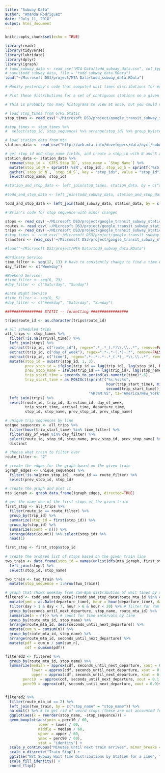 ```yaml
---
title: "Subway Data"
author: "Amanda Rodriguez"
date: "July 11, 2018"
output: html_document
---
```


```r
knitr::opts_chunk$set(echo = TRUE)
```
```r
library(readr)
library(tidyverse)
library(lubridate)
library(dplyr)
library(igraph)
# todd_subway_data <- read_csv("MTA Data/todd_subway_data.csv", col_types = cols(route_mta_id = col_factor(levels = NULL)))
# save(todd_subway_data, file = "todd_subway_data.RData")
load("~/Microsoft DS3/project/MTA Data/todd_subway_data.RData")
```

```r
# Modify yesterday's code that computed wait times distributions for each line to do the same at the station level (keep 7am - 8pm weekday restriction)

# Plot these distributions for a set of contiguous stations on a given line

# This is probably too many histograms to view at once, but you could visualize some summary statistics across all stations (e.g., with a box or ribbon plot)

# load stop_times from GTFS Static
stop_times <- read_csv("~/Microsoft DS3/project/google_transit_subway_static/stop_times.txt")

#stop_times <- stop_times %>%
#  select(stop_id, stop_sequence) %>% arrange(stop_id) %>% group_by(stop_id, stop_sequence) %>% distinct(stop_id) 

# load station_data from mta
station_data <- read_csv("http://web.mta.info/developers/data/nyct/subway/Stations.csv")

# get stop_id and stop_name fields, and create a stop_id with N and S appended
station_data <- station_data %>% 
  rename(stop_id = `GTFS Stop ID`, stop_name = `Stop Name`) %>%
  mutate(stop_id_N = sprintf('%sN', stop_id), stop_id_S = sprintf('%sS', stop_id)) %>%
  gather(`stop_id_N`, `stop_id_S`, key = "stop_ids", value = "stop_id") %>%
  select(stop_name, stop_id)

#station_and_stop_data <- left_join(stop_times, station_data, by = c("stop_id" = "stop_id"))
 
#todd_and_stop_data <- left_join(todd_subway_data, station_and_stop_data, by = c("stop_mta_id" = "stop_id"))

todd_and_stop_data <- left_join(todd_subway_data, station_data, by = c("stop_mta_id" = "stop_id"))
```

```r
# Brian's code for stop sequence with minor changes

stops <- read_csv('~/Microsoft DS3/project/google_transit_subway_static/stops.txt')
routes <- read_csv('~/Microsoft DS3/project/google_transit_subway_static/routes.txt')
trips <- read_csv('~/Microsoft DS3/project/google_transit_subway_static/trips.txt')
#stop_times <- read_csv("~/Microsoft DS3/project/google_transit_subway_static/stop_times.txt")
transfers <- read_csv('~/Microsoft DS3/project/google_transit_subway_static/transfers.txt')

#load("~/Microsoft DS3/project/MTA Data/todd_subway_data.RData")

#Ordinary Service
time_filter <- seq(12, 13) # have to constantly change to find a time of day that has a full route for a line
day_filter <- c("Weekday")

#Weekend Service
#time_filter <- seq(6, 23)
#day_filter <- c("Saturday", "Sunday")

#Late Night Service
#time_filter <- seq(0, 5)
#day_filter <- c("Weekday", "Saturday", "Sunday")

################# STATIC -- formatting #################

trips$route_id <- as.character(trips$route_id)

# all scheduled trips
all_trips <- stop_times %>%
  filter(!is.na(arrival_time)) %>%
  left_join(stops) %>%
  extract(trip_id, c("route_id"), regex=".*_.*_(.*)\\.\\..*", remove=FALSE) %>%
  extract(trip_id, c("day_of_week"), regex=".*-.*-(.*)-.*", remove=FALSE) %>%
  extract(trip_id, c("time"), regex=".*-.*-.*-.*_(.*)_.*\\.\\..*", remove=FALSE) %>%
  mutate(stop_id = substr(stop_id, 1, 3),
         prev_stop_id = ifelse(trip_id == lag(trip_id), lag(stop_id), NA),
         prev_stop_name = ifelse(trip_id == lag(trip_id), lag(stop_name), NA),
         trip_start_time = seconds_to_period(as.numeric(time)*.6),
         trip_start_time = as.POSIXct(sprintf("%s:%s:%s", 
                                              hour(trip_start_time), minute(trip_start_time), 
                                              second(trip_start_time)), 
                                      "%H:%M:%S", tz="America/New_York")) %>%
  left_join(trips) %>%
  select(route_id, trip_id, direction_id, day_of_week, 
         trip_start_time, arrival_time, departure_time, 
         stop_id, stop_name, prev_stop_id, prev_stop_name)

# unique trip sequences by line
unique_sequences <- all_trips %>%
  filter(hour(trip_start_time) %in% time_filter) %>%
  filter(day_of_week %in% day_filter) %>%
  select(route_id, stop_id, stop_name, prev_stop_id, prev_stop_name) %>%
  distinct 

# choose what train to filter over
route_filter <- "2"

# create the edges for the graph based on the given train
igraph_edges <- unique_sequences %>%
  filter(!is.na(prev_stop_id), route_id == route_filter) %>%
  select(prev_stop_id, stop_id)

# create the graph and plot it
mta_igraph <- graph.data.frame(igraph_edges, directed=TRUE)

# get the name one of the first stops of the given train
first_stop <- all_trips %>% 
  filter(route_id == route_filter) %>% 
  group_by(trip_id) %>% 
  summarize(stop_id = first(stop_id)) %>% 
  group_by(stop_id) %>% 
  summarize(count = n()) %>% 
  arrange(desc(count)) %>% select(stop_id) %>% 
  head(1)

first_stop <- first_stop$stop_id
 
# create the ordered list of stops based on the given train line
two_train <- data.frame(stop_id = names(unlist(dfs(mta_igraph, first_stop)$order))) %>% 
  left_join(stops) %>% 
  select(stop_id, stop_name) 

two_train <- two_train %>% 
  mutate(stop_sequence = 1:nrow(two_train)) 

```

```r
# graph that shows weekday from 7am-8pm distribution of wait times by station for each line
filtered <- todd_and_stop_data[!(todd_and_stop_data$route_mta_id %in% c("GS","SS","FS","H","SI")), ] %>%
  mutate(ymd = as.Date(departure_time), hour = hour(departure_time), day = wday(departure_time)) %>% 
  filter(day > 1 & day < 7, hour > 6 & hour < 20) %>% # filter for 7am-8pm during weekdays
  group_by(seconds_until_next_departure, stop_name, route_mta_id) %>% 
  summarize(n = n()) %>% # count for time intervals by line
  group_by(route_mta_id, stop_name) %>% 
  arrange(route_mta_id, desc(seconds_until_next_departure)) %>% 
  mutate(cum_n = cumsum(n)) %>%
  group_by(route_mta_id, stop_name) %>%
  arrange(route_mta_id, seconds_until_next_departure) %>%
  mutate(pdf = cum_n / sum(cum_n), 
         cdf = cumsum(pdf))

filtered2 <- filtered %>% 
  group_by(route_mta_id, stop_name) %>%
  summarize(median = approx(cdf, seconds_until_next_departure, xout = 0.5)$y, 
            lower = approx(cdf, seconds_until_next_departure, xout = 0.25)$y, 
            upper = approx(cdf, seconds_until_next_departure, xout = 0.75)$y,
        perc10  = approx(cdf, seconds_until_next_departure, xout = 0.1)$y,
        perc90 = approx(cdf, seconds_until_next_departure, xout = 0.9)$y) 


filtered2 %>% 
  filter(route_mta_id == 2) %>%  
  left_join(two_train, by = c("stop_name" = "stop_name")) %>% 
  na.omit() %>% # to get rid of weird stops (these are not accounted for in the stop sequence, so it appears as NA after the left_join)
  ggplot(aes(x = reorder(stop_name, -stop_sequence))) + 
  geom_boxplot(aes(ymin = perc10 / 60, 
               lower = lower / 60, 
               middle = median / 60, 
               upper = upper / 60, 
               ymax = perc90 / 60), 
               stat = "identity") +
  scale_y_continuous("Minutes until next train arrives", minor_breaks = NULL) +
  scale_x_discrete("Train Stop") +
  ggtitle("NYC Subway Wait Time Distributions by Station for a Line", "Weekdays 7 AM-8 PM, Jan-May 2018") +
  scale_fill_identity() +
  coord_flip() 
```



